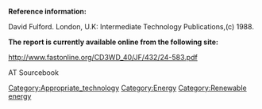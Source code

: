 '''Reference information:'''

David Fulford. London, U.K: Intermediate Technology Publications,(c) 1988.



'''The report is currently available online from the following site:'''

http://www.fastonline.org/CD3WD_40/JF/432/24-583.pdf



AT Sourcebook
[[Category:Appropriate_technology]]
[[Category:Energy]]
[[Category:Renewable energy]]